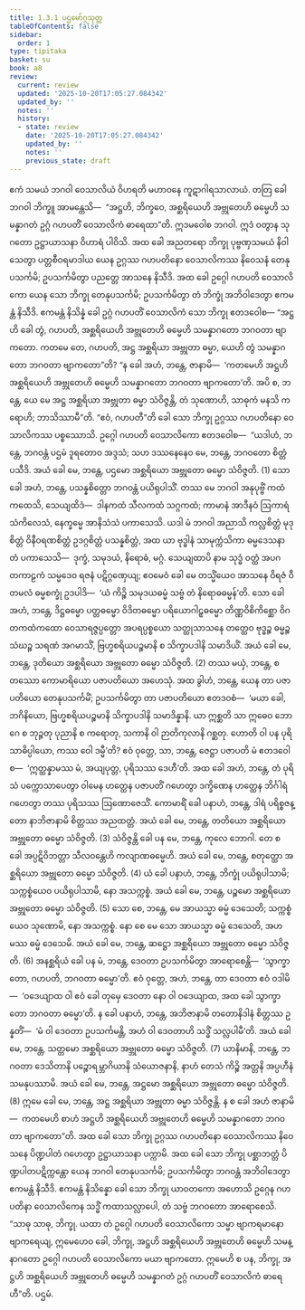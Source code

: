 ```yaml
---
title: 1.3.1 ပဌမော်ဂ္ဂသုတ္တ
tableOfContents: false
sidebar:
  order: 1
type: tipitaka
basket: su
book: a8
review:
  current: review
  updated: '2025-10-20T17:05:27.084342'
  updated_by: ''
  notes: ''
  history:
  - state: review
    date: '2025-10-20T17:05:27.084342'
    updated_by: ''
    notes: ''
    previous_state: draft
---
```



<DynamicBreadcrumb />


<ReviewStatus review={frontmatter.review} showDetails={true} />

<HypothesisAnnotation frontmatter={frontmatter} />

<Division number="21" book="a8" e="ch" v="17" p="47">

<Paragraph number="213" book="a8">
ဧကံ သမယံ ဘဂဝါ ဝေသာလိယံ ဝိဟရတိ မဟာဝနေ ကူဋာဂါရသာလာယံ. တတြ ခေါ ဘဂဝါ ဘိက္ခူ အာမန္တေသိ—  “အဋ္ဌဟိ, ဘိက္ခဝေ, အစ္ဆရိယေဟိ အဗ္ဘုတေဟိ ဓမ္မေဟိ သမန္နာဂတံ ဥဂ္ဂံ ဂဟပတိံ ဝေသာလိကံ ဓာရေထာ”တိ. ဣဒမဝေါစ ဘဂဝါ. ဣဒံ ဝတွာန သုဂတော ဥဋ္ဌာယာသနာ ဝိဟာရံ ပါဝိသိ.
</Paragraph>

<Paragraph number="214" book="a8">
အထ ခေါ အညတရော ဘိက္ခု ပုဗ္ဗဏှသမယံ နိဝါသေတွာ ပတ္တစီဝရမာဒါယ ယေန ဥဂ္ဂဿ ဂဟပတိနော ဝေသာလိကဿ နိဝေသနံ တေနုပသင်္ကမိ; ဥပသင်္ကမိတွာ ပညတ္တေ အာသနေ နိသီဒိ. အထ ခေါ ဥဂ္ဂေါ ဂဟပတိ ဝေသာလိကော ယေန သော ဘိက္ခု တေနုပသင်္ကမိ; ဥပသင်္ကမိတွာ တံ ဘိက္ခုံ အဘိဝါဒေတွာ ဧကမန္တံ နိသီဒိ. ဧကမန္တံ နိသိန္နံ ခေါ ဥဂ္ဂံ ဂဟပတိံ ဝေသာလိကံ သော ဘိက္ခု ဧတဒဝေါစ—
</Paragraph>

<Paragraph number="215" book="a8">
“အဋ္ဌဟိ ခေါ တွံ, ဂဟပတိ, အစ္ဆရိယေဟိ အဗ္ဘုတေဟိ ဓမ္မေဟိ သမန္နာဂတော ဘဂဝတာ ဗျာကတော. ကတမေ တေ, ဂဟပတိ, အဋ္ဌ အစ္ဆရိယာ အဗ္ဘုတာ ဓမ္မာ, ယေဟိ တွံ သမန္နာဂတော ဘဂဝတာ ဗျာကတော”တိ? “န ခေါ အဟံ, ဘန္တေ, ဇာနာမိ—  ‘ကတမေဟိ အဋ္ဌဟိ အစ္ဆရိယေဟိ အဗ္ဘုတေဟိ ဓမ္မေဟိ သမန္နာဂတော ဘဂဝတာ ဗျာကတော’တိ. အပိ စ, ဘန္တေ, ယေ မေ အဋ္ဌ အစ္ဆရိယာ အဗ္ဘုတာ ဓမ္မာ သံဝိဇ္ဇန္တိ, တံ သုဏောဟိ, သာဓုကံ မနသိ ကရောဟိ; ဘာသိဿာမီ”တိ. “ဧဝံ, ဂဟပတီ”တိ ခေါ သော ဘိက္ခု ဥဂ္ဂဿ ဂဟပတိနော ဝေသာလိကဿ ပစ္စဿောသိ. ဥဂ္ဂေါ ဂဟပတိ ဝေသာလိကော ဧတဒဝေါစ—  “ယဒါဟံ, ဘန္တေ, ဘဂဝန္တံ ပဌမံ ဒူရတောဝ အဒ္ဒသံ; သဟ ဒဿနေနေဝ မေ, ဘန္တေ, ဘဂဝတော စိတ္တံ ပသီဒိ. အယံ ခေါ မေ, ဘန္တေ, ပဌမော အစ္ဆရိယော အဗ္ဘုတော ဓမ္မော သံဝိဇ္ဇတိ. (1)
</Paragraph>

<Paragraph number="216" book="a8">
သော ခေါ အဟံ, ဘန္တေ, ပသန္နစိတ္တော ဘဂဝန္တံ ပယိရုပါသိံ. တဿ မေ ဘဂဝါ အနုပုဗ္ဗိံ ကထံ ကထေသိ, သေယျထိဒံ—  ဒါနကထံ သီလကထံ သဂ္ဂကထံ; ကာမာနံ အာဒီနဝံ ဩကာရံ သံကိလေသံ, နေက္ခမ္မေ အာနိသံသံ ပကာသေသိ. ယဒါ မံ ဘဂဝါ အညာသိ ကလ္လစိတ္တံ မုဒုစိတ္တံ ဝိနီဝရဏစိတ္တံ ဥဒဂ္ဂစိတ္တံ ပသန္နစိတ္တံ, အထ ယာ ဗုဒ္ဓါနံ သာမုက္ကံသိကာ ဓမ္မဒေသနာ တံ ပကာသေသိ—  ဒုက္ခံ, သမုဒယံ, နိရောဓံ, မဂ္ဂံ. သေယျထာပိ နာမ သုဒ္ဓံ ဝတ္ထံ အပဂတကာဠကံ သမ္မဒေဝ ရဇနံ ပဋိဂ္ဂဏှေယျ; ဧဝမေဝံ ခေါ မေ တသ္မိံယေဝ အာသနေ ဝိရဇံ ဝီတမလံ ဓမ္မစက္ခုံ ဥဒပါဒိ—  ‘ယံ ကိဉ္စိ သမုဒယဓမ္မံ သဗ္ဗံ တံ နိရောဓဓမ္မန်’တိ. သော ခေါ အဟံ, ဘန္တေ, ဒိဋ္ဌဓမ္မော ပတ္တဓမ္မော ဝိဒိတဓမ္မော ပရိယောဂါဠှဓမ္မော တိဏ္ဏဝိစိကိစ္ဆော ဝိဂတကထံကထော ဝေသာရဇ္ဇပ္ပတ္တော အပရပ္ပစ္စယော သတ္ထုသာသနေ တတ္ထေဝ ဗုဒ္ဓဉ္စ ဓမ္မဉ္စ သံဃဉ္စ သရဏံ အဂမာသိံ, ဗြဟ္မစရိယပဉ္စမာနိ စ သိက္ခာပဒါနိ သမာဒိယိံ. အယံ ခေါ မေ, ဘန္တေ, ဒုတိယော အစ္ဆရိယော အဗ္ဘုတော ဓမ္မော သံဝိဇ္ဇတိ. (2)
</Paragraph>

<Paragraph number="217" book="a8">
တဿ မယှံ, ဘန္တေ, စတဿော ကောမာရိယော ပဇာပတိယော အဟေသုံ. အထ ခွါဟံ, ဘန္တေ, ယေန တာ ပဇာပတိယော တေနုပသင်္ကမိံ; ဥပသင်္ကမိတွာ တာ ပဇာပတိယော ဧတဒဝစံ—  ‘မယာ ခေါ, ဘဂိနိယော, ဗြဟ္မစရိယပဉ္စမာနိ သိက္ခာပဒါနိ သမာဒိန္နာနိ. ယာ ဣစ္ဆတိ သာ ဣဓေဝ ဘောဂေ စ ဘုဉ္ဇတု ပုညာနိ စ ကရောတု, သကာနိ ဝါ ဉာတိကုလာနိ ဂစ္ဆတု. ဟောတိ ဝါ ပန ပုရိသာဓိပ္ပါယော, ကဿ ဝေါ ဒမ္မီ’တိ? ဧဝံ ဝုတ္တေ, သာ, ဘန္တေ, ဇေဋ္ဌာ ပဇာပတိ မံ ဧတဒဝေါစ—  ‘ဣတ္ထန္နာမဿ မံ, အယျပုတ္တ, ပုရိသဿ ဒေဟီ’တိ. အထ ခေါ အဟံ, ဘန္တေ, တံ ပုရိသံ ပက္ကောသာပေတွာ ဝါမေန ဟတ္ထေန ပဇာပတိံ ဂဟေတွာ ဒက္ခိဏေန ဟတ္ထေန ဘိင်္ဂါရံ ဂဟေတွာ တဿ ပုရိသဿ ဩဏောဇေသိံ. ကောမာရိံ ခေါ ပနာဟံ, ဘန္တေ, ဒါရံ ပရိစ္စဇန္တော နာဘိဇာနာမိ စိတ္တဿ အညထတ္တံ. အယံ ခေါ မေ, ဘန္တေ, တတိယော အစ္ဆရိယော အဗ္ဘုတော ဓမ္မော သံဝိဇ္ဇတိ. (3)
</Paragraph>

<Paragraph number="218" book="a8">
သံဝိဇ္ဇန္တိ ခေါ ပန မေ, ဘန္တေ, ကုလေ ဘောဂါ. တေ စ ခေါ အပ္ပဋိဝိဘတ္တာ သီလဝန္တေဟိ ကလျာဏဓမ္မေဟိ. အယံ ခေါ မေ, ဘန္တေ, စတုတ္ထော အစ္ဆရိယော အဗ္ဘုတော ဓမ္မော သံဝိဇ္ဇတိ. (4)
</Paragraph>

<Paragraph number="219" book="a8">
ယံ ခေါ ပနာဟံ, ဘန္တေ, ဘိက္ခုံ ပယိရုပါသာမိ; သက္ကစ္စံယေဝ ပယိရုပါသာမိ, နော အသက္ကစ္စံ. အယံ ခေါ မေ, ဘန္တေ, ပဉ္စမော အစ္ဆရိယော အဗ္ဘုတော ဓမ္မော သံဝိဇ္ဇတိ. (5)
</Paragraph>

<Paragraph number="220" book="a8">
သော စေ, ဘန္တေ, မေ အာယသ္မာ ဓမ္မံ ဒေသေတိ; သက္ကစ္စံယေဝ သုဏောမိ, နော အသက္ကစ္စံ. နော စေ မေ သော အာယသ္မာ ဓမ္မံ ဒေသေတိ, အဟမဿ ဓမ္မံ ဒေသေမိ. အယံ ခေါ မေ, ဘန္တေ, ဆဋ္ဌော အစ္ဆရိယော အဗ္ဘုတော ဓမ္မော သံဝိဇ္ဇတိ. (6)
</Paragraph>

<Paragraph number="221" book="a8">
အနစ္ဆရိယံ ခေါ ပန မံ, ဘန္တေ, ဒေဝတာ ဥပသင်္ကမိတွာ အာရောစေန္တိ—  ‘သွာက္ခာတော, ဂဟပတိ, ဘဂဝတာ ဓမ္မော’တိ. ဧဝံ ဝုတ္တေ, အဟံ, ဘန္တေ, တာ ဒေဝတာ ဧဝံ ဝဒါမိ—  ‘ဝဒေယျာထ ဝါ ဧဝံ ခေါ တုမှေ ဒေဝတာ နော ဝါ ဝဒေယျာထ, အထ ခေါ သွာက္ခာတော ဘဂဝတာ ဓမ္မော’တိ. န ခေါ ပနာဟံ, ဘန္တေ, အဘိဇာနာမိ တတောနိဒါနံ စိတ္တဿ ဥန္နတိံ—  ‘မံ ဝါ ဒေဝတာ ဥပသင်္ကမန္တိ, အဟံ ဝါ ဒေဝတာဟိ သဒ္ဓိံ သလ္လပါမီ’တိ. အယံ ခေါ မေ, ဘန္တေ, သတ္တမော အစ္ဆရိယော အဗ္ဘုတော ဓမ္မော သံဝိဇ္ဇတိ. (7)
</Paragraph>

<Paragraph number="222" book="a8">
ယာနိမာနိ, ဘန္တေ, ဘဂဝတာ ဒေသိတာနိ ပဉ္စောရမ္ဘာဂိယာနိ သံယောဇနာနိ, နာဟံ တေသံ ကိဉ္စိ အတ္တနိ အပ္ပဟီနံ သမနုပဿာမိ. အယံ ခေါ မေ, ဘန္တေ, အဋ္ဌမော အစ္ဆရိယော အဗ္ဘုတော ဓမ္မော သံဝိဇ္ဇတိ. (8)
</Paragraph>

<Paragraph number="223" book="a8">
ဣမေ ခေါ မေ, ဘန္တေ, အဋ္ဌ အစ္ဆရိယာ အဗ္ဘုတာ ဓမ္မာ သံဝိဇ္ဇန္တိ. န စ ခေါ အဟံ ဇာနာမိ—  ကတမေဟိ စာဟံ အဋ္ဌဟိ အစ္ဆရိယေဟိ အဗ္ဘုတေဟိ ဓမ္မေဟိ သမန္နာဂတော ဘဂဝတာ ဗျာကတော”တိ.
</Paragraph>

<Paragraph number="224" book="a8">
အထ ခေါ သော ဘိက္ခု ဥဂ္ဂဿ ဂဟပတိနော ဝေသာလိကဿ နိဝေသနေ ပိဏ္ဍပါတံ ဂဟေတွာ ဥဋ္ဌာယာသနာ ပက္ကာမိ. အထ ခေါ သော ဘိက္ခု ပစ္ဆာဘတ္တံ ပိဏ္ဍပါတပဋိက္ကန္တော ယေန ဘဂဝါ တေနုပသင်္ကမိ; ဥပသင်္ကမိတွာ ဘဂဝန္တံ အဘိဝါဒေတွာ ဧကမန္တံ နိသီဒိ. ဧကမန္တံ နိသိန္နော ခေါ သော ဘိက္ခု ယာဝတကော အဟောသိ ဥဂ္ဂေန ဂဟပတိနာ ဝေသာလိကေန သဒ္ဓိံ ကထာသလ္လာပေါ, တံ သဗ္ဗံ ဘဂဝတော အာရောစေသိ.
</Paragraph>

<Paragraph number="225" book="a8">
“သာဓု သာဓု, ဘိက္ခု. ယထာ တံ ဥဂ္ဂေါ ဂဟပတိ ဝေသာလိကော သမ္မာ ဗျာကရမာနော ဗျာကရေယျ, ဣမေဟေဝ ခေါ, ဘိက္ခု, အဋ္ဌဟိ အစ္ဆရိယေဟိ အဗ္ဘုတေဟိ ဓမ္မေဟိ သမန္နာဂတော ဥဂ္ဂေါ ဂဟပတိ ဝေသာလိကော မယာ ဗျာကတော. ဣမေဟိ စ ပန, ဘိက္ခု, အဋ္ဌဟိ အစ္ဆရိယေဟိ အဗ္ဘုတေဟိ ဓမ္မေဟိ သမန္နာဂတံ ဥဂ္ဂံ ဂဟပတိံ ဝေသာလိကံ ဓာရေဟီ”တိ.

</Paragraph>
</Division>

<Paragraph number="226" type="center" book="a8">
ပဌမံ.
</Paragraph>